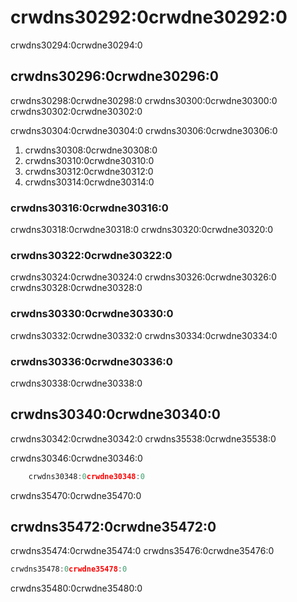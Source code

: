 # crwdns30292:0crwdne30292:0

crwdns30294:0crwdne30294:0

## crwdns30296:0crwdne30296:0

crwdns30298:0crwdne30298:0 crwdns30300:0crwdne30300:0 crwdns30302:0crwdne30302:0

crwdns30304:0crwdne30304:0 crwdns30306:0crwdne30306:0

1. crwdns30308:0crwdne30308:0
2. crwdns30310:0crwdne30310:0
3. crwdns30312:0crwdne30312:0
4. crwdns30314:0crwdne30314:0

### crwdns30316:0crwdne30316:0

crwdns30318:0crwdne30318:0 crwdns30320:0crwdne30320:0

### crwdns30322:0crwdne30322:0

crwdns30324:0crwdne30324:0 crwdns30326:0crwdne30326:0 crwdns30328:0crwdne30328:0

### crwdns30330:0crwdne30330:0

crwdns30332:0crwdne30332:0 crwdns30334:0crwdne30334:0

### crwdns30336:0crwdne30336:0

crwdns30338:0crwdne30338:0

## crwdns30340:0crwdne30340:0

crwdns30342:0crwdne30342:0 crwdns35538:0crwdne35538:0

crwdns30346:0crwdne30346:0

```go
    crwdns30348:0crwdne30348:0
```

crwdns35470:0crwdne35470:0

## crwdns35472:0crwdne35472:0

crwdns35474:0crwdne35474:0 crwdns35476:0crwdne35476:0

```go
crwdns35478:0crwdne35478:0
```

crwdns35480:0crwdne35480:0
